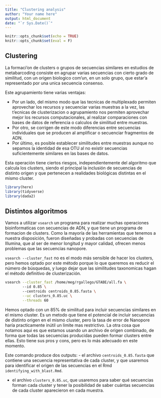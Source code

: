 ```yaml
---
title: "Clustering analysis"
author: "Your name here"
output: html_document
date: "`r Sys.Date()`"
---
```


```r
knitr::opts_chunk$set(echo = TRUE)
knitr::opts_chunk$set(eval = F)
```

## Clustering

La formaci'on de clusters o grupos de secuencias similares en estudios de metabarcoding consiste en agrupar varias secuencias con cierto grado de similitud, con un origen biologico com'un, en un solo grupo, que estar'a representado por una unica secuencia consenso. 

Este agrupamiento tiene varias ventajas:

 - Por un lado, del mismo modo que las tecnicas de multiplexado permiten aprovechar los recursos y secuenciar varias muestras a la vez, las t'ecnicas de clusterizacion o agrupamiento nos permiten aprovechar mejor los recursos computacionales, al realizar comparaciones con bases de datos de referencia o calculos de similitud entre muestras.
 - Por otro, se corrigen de este modo diferencias entre secuencias individuales que se producen al amplificar o secuenciar fragmentos de ADN.
 - Por último, es posible establecer similitudes entre muestras aunque no sepamos la identidad de esa OTU al no existir secuencias suficientemente similares en las bases de datos.
 
Esta operación tiene ciertos riesgos,  independientemente del algoritmo que calcula los clusters, siendo el principal la inclusión de secuencias de distinto origen y que pertenecen a realidades biológicas distintas en el mismo cluster.

```r

library(here)
library(tidyverse)
library(dada2)


```

## Distintos algoritmos


Vamos a utilizar `vsearch` un programa para realizar muchas operaciones bioinformaticas con secuencias de ADN, y que tiene un programa de formacion de clusters. Como la mayoría de las herramientas que tenemos a nuestra disposición, fueron diseñadas y probadas con secuencias de Illumina, que al ser de menor longitud y mayor calidad, ofrecen menos problemas que las secuencias nanopore. 

`vsearch --cluster_fast` no es el modo más sensible de hacer los clusters, pero hemos optado por este método porque lo que queremos es reducir el número de búsquedas, y luego dejar que las similitudes taxonomicas hagan el método definitivo de clusterización.


```bash
vsearch --cluster_fast /home/meg/rgallego/GTABE/all.fa \  
        --id 0.85 \ 
        --centroids centroids_0.85.fasta \
        --uc clusters_0.85.uc \
        --threads 60 
```

Hemos optado con un 85% de similitud para incluir secuencias similares en el mismo cluster. Es un metodo que tiene el potencial de incluir secuencias de distinto origen en el mismo cluster, pero la tasa de error de Nanopore haría practicamente inútil un limite mas restrictivo. La otra cosa que notamos aqui es que estamos usando un archivo de origen combinado, de forma que todas las secuencias producidas pueden formar clusters entre ellas. Esto tiene sus pros y cons, pero es lo más adecuado en este momento. 

Este comando produce dos outputs:
 - el archivo `centroids_0.85.fasta` que contiene una secuencia representativa de cada cluster, y que usaremos para identificar el origen de las secuencias en el Rmd `identifying_with_blast.Rmd`.
 
 - el archivo `clusters_0.85.uc`, que usaremos para saber qué secuencias forman cada cluster y tener la posibilidad de saber cuántas secuencias de cada cluster aparecieron en cada muestra.


